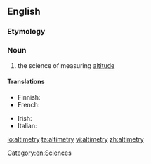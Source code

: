 ==English==

===Etymology===
{{suffix|altitude|alt1=alti(tude)|metry}}

===Noun===
{{en-noun|-}}

# the science of measuring [[altitude]]

====Translations====
{{trans-top|the science of measuring altitude}}
* Finnish: {{t|fi|altimetria}}
* French: {{t+|fr|altimétrie|m}}
{{trans-mid}}
* Irish: {{t|ga|airdemhéadracht|f}}
* Italian: {{t|it|altimetria|f}}
{{trans-bottom}}

[[Category:en:Sciences]]

[[io:altimetry]]
[[ta:altimetry]]
[[vi:altimetry]]
[[zh:altimetry]]
